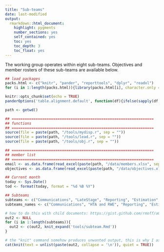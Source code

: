 ```yaml
---
title: "Sub-teams"
date: last-modified
output: 
  rmarkdown::html_document:
    highlight: pygments
    number_sections: yes
    self_contained: yes
    toc: yes
    toc_depth: 3
    toc_float: yes
---
```


The working group operates within eight sub-teams. Objectives and member rosters of these sub-teams are available below.

```r
## load packages
packs.html <- c("knitr", "pander", "reporttools", "dplyr", "readxl")
for (i in 1:length(packs.html)){library(packs.html[i], character.only = TRUE)}

knitr::opts_chunk$set(echo = TRUE)
panderOptions('table.alignment.default', function(df){ifelse(sapply(df, is.numeric), 'right', 'left')})

path <- getwd()

## =================================================================
## functions
## =================================================================
source(file = paste(path, "/tools/mydisp.r", sep = ""))
source(file = paste(path, "/tools/lead.r", sep = ""))
source(file = paste(path, "/tools/obj.r", sep = ""))

## =================================================================
## member list
## =================================================================
email <- as.data.frame(read_excel(paste(path, "/data/members.xlsx", sep = ""), col_types = NULL))
objectives <- as.data.frame(read_excel(paste(path, "/data/objectives.xlsx", sep = ""), col_types = NULL))

## Current month
today <- Sys.Date()
tod <- format(today, format = "%d %B %Y")

## Subteams
subteams <- c("Communications", "LateStage", "Reporting", "Estimation", "NonInferiority", "Training", "IntercurrentEvent", "EarlyPhase")
subteams_names <- c("Communications", "HTA and RWE", "Reporting", "Estimation", "Non-inferiority", "Training", "Intercurrent event", "Estimands in Early Phase [I/II] & Clinical Pharmacology Studies")
```

```r
# how to do this with child documents: https://gist.github.com/rmoff/a043676a2f084b81a434
out2 <- NULL
for (i in 1:length(subteams)){
  out2 <- c(out2, knit_expand('tools/subteam.Rmd'))
}

# the "knit" command somehow produces unwanted output, this is why I assign its output to a and use a separate chunk to display a
cat(knit(text = unlist(paste(out2, collapse = '\n')), quiet = TRUE))
```


